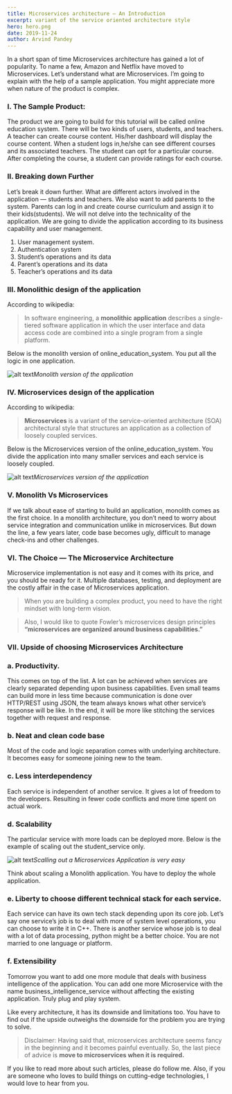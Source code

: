```yaml
---
title: Microservices architecture — An Introduction
excerpt: variant of the service oriented architecture style
hero: hero.png
date: 2019-11-24
author: Arvind Pandey
---
```


In a short span of time Microservices architecture has gained a lot of popularity. To name a few, Amazon and Netflix have moved to Microservices. Let’s understand what are Microservices. I’m going to explain with the help of a sample application. You might appreciate more when nature of the product is complex.

### I. The Sample Product:
The product we are going to build for this tutorial will be called online education system. There will be two kinds of users, students, and teachers. A teacher can create course content. His/her dashboard will display the course content. When a student logs in,he/she can see different courses and its associated teachers. The student can opt for a particular course. After completing the course, a student can provide ratings for each course.

### II. Breaking down Further
Let’s break it down further. What are different actors involved in the application — students and teachers. We also want to add parents to the system. Parents can log in and create course curriculum and assign it to their kids(students).
We will not delve into the technicality of the application. We are going to divide the application according to its business capability and user management.

1. User management system.
2. Authentication system
3. Student’s operations and its data
4. Parent’s operations and its data
5. Teacher’s operations and its data

### III. Monolithic design of the application

According to wikipedia:

>In software engineering, a **monolithic application** describes a single-tiered software application in which the user interface and data access code are combined into a single program from a single platform.

Below is the monolith version of online_education_system. You put all the logic in one application.

![alt text](1_CmekmFGnDtlV_fgE0dGy0Q.png)*Monolith version of the application*

### IV. Microservices design of the application

According to wikipedia:

>**Microservices** is a variant of the service-oriented architecture (SOA) architectural style that structures an application as a collection of loosely coupled services.

Below is the Microservices version of the online_education_system. You divide the application into many smaller services and each service is loosely coupled.

![alt text](1_ejSJyMlmo1_2UdjIM2Ebzg.png)*Microservices version of the application*

### V. Monolith Vs Microservices

If we talk about ease of starting to build an application, monolith comes as the first choice. In a monolith architecture, you don’t need to worry about service integration and communication unlike in microservices. But down the line, a few years later, code base becomes ugly, difficult to manage check-ins and other challenges.

### VI. The Choice — The Microservice Architecture

Microservice implementation is not easy and it comes with its price, and you should be ready for it. Multiple databases, testing, and deployment are the costly affair in the case of Microservices application.

>When you are building a complex product, you need to have the right mindset with long-term vision.

>Also, I would like to quote Fowler’s microservices design principles **“microservices are organized around business capabilities.”**

### VII. Upside of choosing Microservices Architecture

### a. Productivity.

This comes on top of the list. A lot can be achieved when services are clearly separated depending upon business capabilities. Even small teams can build more in less time because communication is done over HTTP/REST using JSON, the team always knows what other service’s response will be like. In the end, it will be more like stitching the services together with request and response.

### b. Neat and clean code base

Most of the code and logic separation comes with underlying architecture. It becomes easy for someone joining new to the team.

### c. Less interdependency

Each service is independent of another service. It gives a lot of freedom to the developers. Resulting in fewer code conflicts and more time spent on actual work.

### d. Scalability

The particular service with more loads can be deployed more. Below is the example of scaling out the student_service only.

![alt text](1_88lvFGSuH2BWRejrqMQFAQ.png)*Scalling out a Microservices Application is very easy*

Think about scaling a Monolith application. You have to deploy the whole application.

### e. Liberty to choose different technical stack for each service.

Each service can have its own tech stack depending upon its core job. Let’s say one service’s job is to deal with more of system level operations, you can choose to write it in C++. There is another service whose job is to deal with a lot of data processing, python might be a better choice. You are not married to one language or platform.

### f. Extensibility

Tomorrow you want to add one more module that deals with business intelligence of the application. You can add one more Microservice with the name business_intelligence_service without affecting the existing application. Truly plug and play system.

Like every architecture, it has its downside and limitations too. You have to find out if the upside outweighs the downside for the problem you are trying to solve.

>Disclaimer: Having said that, microservices architecture seems fancy in the beginning and it becomes painful eventually. So, the last piece of advice is **move to microservices when it is required.**

If you like to read more about such articles, please do follow me. Also, if you are someone who loves to build things on cutting-edge technologies, I would love to hear from you.
